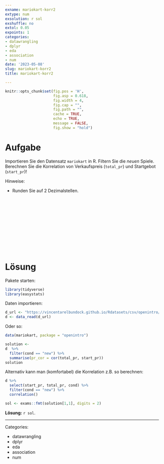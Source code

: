```yaml
---
exname: mariokart-korr2
extype: num
exsolution: r sol
exshuffle: no
extol: 0.05
expoints: 1
categories:
- datawrangling
- dplyr
- eda
- association
- num
date: '2023-05-08'
slug: mariokart-korr2
title: mariokart-korr2

---
```







```r
knitr::opts_chunk$set(fig.pos = 'H',
                      fig.asp = 0.618,
                      fig.width = 4,
                      fig.cap = "", 
                      fig.path = "",
                      cache = TRUE,
                      echo = TRUE,
                      message = FALSE,
                      fig.show = "hold")
```






# Aufgabe

Importieren Sie den Datensatz `mariokart` in R.
Filtern Sie die *neuen* Spiele.
Berechnen Sie die Korrelation von Verkaufspreis (`total_pr`) und Startgebot (`start_pr`)!

Hinweise:

- Runden Sie auf 2 Dezimalstellen.


</br>
</br>
</br>
</br>
</br>
</br>
</br>
</br>
</br>
</br>

# Lösung

Pakete starten:

```r
library(tidyverse)
library(easystats)
```


Daten importieren:

```r
d_url <- "https://vincentarelbundock.github.io/Rdatasets/csv/openintro/mariokart.csv"
d <- data_read(d_url)
```


Oder so:

```r
data(mariokart, package = "openintro")
```


```r
solution <- 
d  %>% 
  filter(cond == "new") %>% 
  summarise(pr_cor = cor(total_pr, start_pr))
solution
```


Alternativ kann man (komfortabel) die Korrelation z.B. so berechnen:

```r
d %>% 
  select(start_pr, total_pr, cond) %>% 
  filter(cond == "new") %>% 
  correlation()
```


```r
sol <- exams::fmt(solution[1,1], digits = 2)
```

**Lösung:** `r sol`. 





---

Categories: 

- datawrangling
- dplyr
- eda
- association
- num

